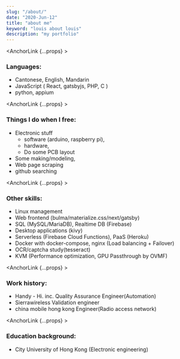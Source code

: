 ```yaml
---
slug: "/about/"
date: "2020-Jun-12"
title: "about me"
keyword: "louis about louis"
description: "my portfolio"
---
```


<AnchorLink {...props} ><h3>Languages:</h3></AnchorLink>

- Cantonese, English, Mandarin
- <NewWindowLink href="https://en.wikipedia.org/wiki/Javascript">JavaScript</NewWindowLink>
(
 <NewWindowLink href="https://reactjs.org/">React</NewWindowLink>,
 <NewWindowLink href="https://gatsbyjs.org/">gatsbyjs</NewWindowLink>,
 PHP, C
)
- <NewWindowLink href="https://www.python.org/">python</NewWindowLink>, <NewWindowLink href="http://appium.io/">appium</NewWindowLink>


<AnchorLink {...props} ><h3>Things I do when I free:</h3></AnchorLink>

- Electronic stuff
  - software (arduino, raspberry pi),
  - hardware,
  - <GithubLink repo_fullname="louiscklaw/kicad_library">Do some PCB layout</GithubLink>
- <NewWindowLink href="https://www.thingiverse.com/logickee/designs">Some making/modeling</NewWindowLink>,
- Web page scraping
- github searching

<AnchorLink {...props} ><h3>Other skills:</h3></AnchorLink>

- Linux management
- Web frontend (bulma/materialize.css/next/gatsby)
- SQL (MySQL/MariaDB), Realtime DB (Firebase)
- Desktop applications (kivy)
- Serverless (Firebase Cloud Functions), PaaS (Heroku)
- Docker with docker-compose, nginx (Load balancing + Failover)
- OCR/captcha study(tesseract)
- KVM (Performance optimization, GPU Passthrough by OVMF)


<AnchorLink {...props} ><h3>Work history:</h3></AnchorLink>

- <NewWindowLink href="http://startupbeat.hkej.com/?p=35117">Handy - Hi. inc.</NewWindowLink> Quality Assurance Engineer(Automation)
- <NewWindowLink href="https://www.sierrawireless.com/">Sierrawireless</NewWindowLink> Validation engineer
- <NewWindowLink href="https://www.hk.chinamobile.com">china mobile hong kong</NewWindowLink> Engineer(Radio access network)


<AnchorLink {...props} ><h3>Education background:</h3></AnchorLink>

- City University of Hong Kong (<NewWindowLink href="https://www.ee.cityu.edu.hk/home/">Electronic engineering</NewWindowLink>)
